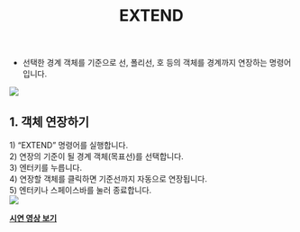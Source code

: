 ﻿---
title: EXTEND
---


[image1]: ../../../../../assets/images/commands/extend/image1.png
[image2]: ../../../../../assets/images/commands/extend/image2.png

* 선택한 경계 객체를 기준으로 선, 폴리선, 호 등의 객체를 경계까지 연장하는 명령어입니다.

![][image1]

## **1\. 객체 연장하기**

1\) “EXTEND” 명령어를 실행합니다.  
2\) 연장의 기준이 될 경계 객체(목표선)를 선택합니다.  
3\) 엔터키를 누릅니다.  
4\) 연장할 객체를 클릭하면 기준선까지 자동으로 연장됩니다.  
5\) 엔터키나 스페이스바를 눌러 종료합니다.  
![][image2]

[**<Icon name="youtube" class="emoji"/> 시연 영상 보기**](https://youtu.be/_h69H1EF1N4) 
